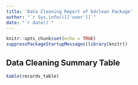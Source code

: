 ```yaml
---
title: 'Data Cleaning Report of bdclean Package'
author: "`r Sys.info()[['user']]`"
date: "`r date()`"
---
```


```r
knitr::opts_chunk$set(echo = TRUE)
suppressPackageStartupMessages(library(knitr))
```

## Data Cleaning Summary Table

```r
kable(records_table)
```